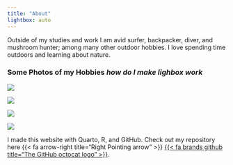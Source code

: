 ```yaml
---
title: "About"
lightbox: auto
---
```


Outside of my studies and work I am avid surfer, backpacker, diver, and mushroom hunter; among many other outdoor hobbies. I love spending time outdoors and learning about nature.

### Some Photos of my Hobbies ***how do I make lighbox work***

::: {layout="[[1, 1], [1, 1]]"}
![](images/P6020024.jpeg){group="Hobbies" description="Surfing in Mexico, Fall 2023"}

![](images/DSCN0743.jpeg){group="Hobbies" description="A sheepshead I photogrpahed off of Devereux Beach, Fall 2023."}

![](images/DSCN1044.jpeg){group="Hobbies" description="Me and my roomate backpacking off of East Camino Cielo, Winter 2024."}

![](images/IMG_0660.jpeg){group="SBC" description="Me with some Hedgehog Mushrooms I found at Home in Mendocino County, Winter 2024"}
:::

I made this website with Quarto, R, and GitHub. Check out my repository here {{< fa arrow-right title="Right Pointing arrow" >}} [{{< fa brands github title="The GitHub octocat logo" >}}](https://github.com/dtfrees/dtfrees.github.io).
